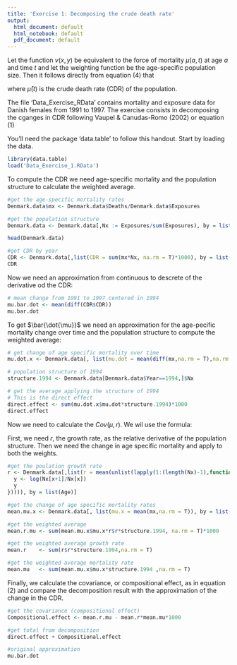 ```yaml
---
title: 'Exercise 1: Decomposing the crude death rate'
output:
  html_document: default
  html_notebook: default
  pdf_document: default
---
```


Let the function $v(x,y)$ be equivalent to the force of mortality $\mu(a,t)$ at age $a$ and time $t$ and let the weighting function be the age-specific population size. Then it follows directly from equation (4) that 
\begin{equation}
\dot{\bar{\mu}} = \bar{\dot{\mu}} +Cov(\mu,r)
\end{equation}

where $\bar{\mu}(t)$ is the crude death rate (CDR) of the population.

The file 'Data_Exercise_RData' contains mortality and exposure data for Danish females from 1991 to 1997. The exercise consists in decomposing the cganges in CDR following Vaupel \& Canudas-Romo (2002) or equation (1)

You'll need the package 'data.table' to follow this handout. Start by loading the data.


```r
library(data.table)
load('Data_Exercise_1.RData')
```

To compute the CDR we need age-specific mortality and the population structure to calculate the weighted average.

```r
#get the age-specific mortality rates
Denmark.data$mx <- Denmark.data$Deaths/Denmark.data$Exposures

#get the population structure
Denmark.data <- Denmark.data[,Nx := Exposures/sum(Exposures), by = list(Year)]

head(Denmark.data)

#get CDR by year
CDR <- Denmark.data[,list(CDR = sum(mx*Nx, na.rm = T)*1000), by = list(Year)]
CDR
```

Now we need an approximation from continuous to descrete of the derivative od the CDR:

```r
# mean change from 1991 to 1997 centered in 1994
mu.bar.dot <- mean(diff(CDR$CDR))
mu.bar.dot
```

To get $\bar{\dot{\mu}}$ we need an approximation for the age-pecific mortality change over time and the population structure to compute the weighted average:

```r
# get change of age specific mortality over time
mu.dot.x <- Denmark.data[, list(mu.dot = mean(diff(mx,na.rm = T),na.rm = T)), by = list(Age)]

# population structure of 1994
structure.1994 <- Denmark.data[Denmark.data$Year==1994,]$Nx

# get the average applying the structure of 1994
# This is the direct effect
direct.effect <- sum(mu.dot.x$mu.dot*structure.1994)*1000
direct.effect
```

Now we need to calculate the $Cov(\mu,r)$. We wil use the formula:

\begin{equation}
Cov(w,\acute{w}) = E(v\acute{w})-E(v)E(\acute{w})
\end{equation}

First, we need $r$, the growth rate, as the relative derivative of the population structure. Then we need the change in age specific mortality and apply to both the weights.

```r
#get the poulation growth rate
r <- Denmark.data[,list(r = mean(unlist(lapply(1:(length(Nx)-1),function(x){
  y <- log(Nx[x+1]/Nx[x])
  y
})))), by = list(Age)]

#get the change of age specific mortality rates
mean.mu.x <- Denmark.data[, list(mu.x = mean(mx,na.rm = T)), by = list(Age)]

#get the weighted average
mean.r.mu <- sum(mean.mu.x$mu.x*r$r*structure.1994, na.rm = T)*1000

#get the weighted average growth rate
mean.r    <- sum(r$r*structure.1994,na.rm = T)

#get the weighted average mortality rate
mean.mu   <- sum(mean.mu.x$mu.x*structure.1994 ,na.rm = T)
```

Finally, we calculate the covariance, or compositional effect, as in equation (2) and compare the decomposition result with the approximation of the change in the CDR.

```r
#get the covariance (compositional effect)
Compositional.effect <- mean.r.mu - mean.r*mean.mu*1000

#get total from decomposition
direct.effect + Compositional.effect

#original approximation
mu.bar.dot
```
